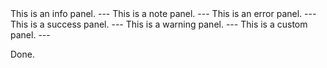 
<Callout type="info">
This is an info panel.
</Callout>
---

<Callout type="important">
This is a note panel.
</Callout>
---

<Callout type="error">
This is an error panel.
</Callout>
---

<Callout type="default">
This is a success panel.
</Callout>
---

<Callout type="important">
This is a warning panel.
</Callout>
---

<Callout type="info" emoji="🌈">
This is a custom panel.
</Callout>
---

Done.


